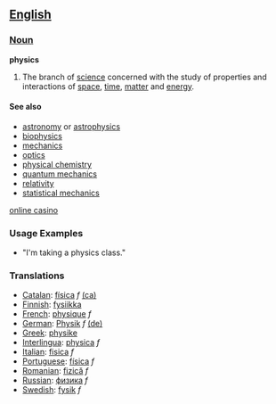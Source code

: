 == [[English]] ==

=== [[Noun]] ===

'''physics'''
# The branch of [[science]] concerned with the study of properties and interactions of [[space]], [[time]], [[matter]] and [[energy]].

==== See also ====

*[[astronomy]] or [[astrophysics]]
*[[biophysics]]
*[[mechanics]]
*[[optics]]
*[[physical chemistry]]
*[[quantum mechanics]]
*[[relativity]]
*[[statistical mechanics]]
[http://www.-acasino.com online casino]

=== Usage Examples ===

*"I'm taking a physics class."

=== Translations ===
*[[Catalan]]: [[física]] ''f'' [[:ca:física|(ca)]] 
*[[Finnish]]: [[fysiikka]]
*[[French]]: [[physique]] ''f''
*[[German]]: [[Physik]] ''f'' [[:de:Physik|(de)]] 
*[[Greek]]: [[physike]]
*[[Interlingua]]: [[physica]] ''f''
*[[Italian]]: [[fisica]] ''f''
*[[Portuguese]]: [[física]] ''f''
*[[Romanian]]: [[fizică]] ''f''
*[[Russian]]: [[физика]] ''f''
*[[Swedish]]: [[fysik]] ''f''